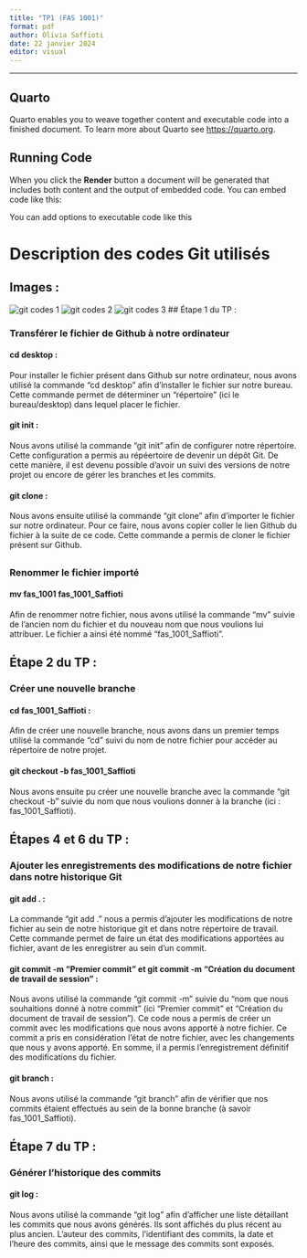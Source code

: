 ```yaml
---
title: "TP1 (FAS 1001)"
format: pdf
author: Olivia Saffioti
date: 22 janvier 2024
editor: visual
---
```


---

## Quarto

Quarto enables you to weave together content and executable code into a finished document. To learn more about Quarto see <https://quarto.org>.

## Running Code

When you click the **Render** button a document will be generated that includes both content and the output of embedded code. You can embed code like this:

You can add options to executable code like this

# Description des codes Git utilisés

## Images : 

![git codes 1](//Users/oliviasaffioti/Desktop/fas_1001_Saffioti/_tp/Codes Git 1.png)
![git codes 2](//Users/oliviasaffioti/Desktop/fas_1001_Saffioti/_tp/Codes Git 2.png)
![git codes 3](//Users/oliviasaffioti/Desktop/fas_1001_Saffioti/_tp/Codes Git 3.png)
## Étape 1 du TP :

### Transférer le fichier de Github à notre ordinateur

#### cd desktop :

Pour installer le fichier présent dans Github sur notre ordinateur, nous avons utilisé la commande "cd desktop" afin d'installer le fichier sur notre bureau. Cette commande permet de déterminer un "répertoire" (ici le bureau/desktop) dans lequel placer le fichier.

#### git init :

Nous avons utilisé la commande "git init" afin de configurer notre répertoire. Cette configuration a permis au répéertoire de devenir un dépôt Git. De cette manière, il est devenu possible d'avoir un suivi des versions de notre projet ou encore de gérer les branches et les commits.

#### git clone :

Nous avons ensuite utilisé la commande "git clone" afin d'importer le fichier sur notre ordinateur. Pour ce faire, nous avons copier coller le lien Github du fichier à la suite de ce code. Cette commande a permis de cloner le fichier présent sur Github.

## 

### Renommer le fichier importé

#### mv fas_1001 fas_1001_Saffioti

Afin de renommer notre fichier, nous avons utilisé la commande "mv" suivie de l'ancien nom du fichier et du nouveau nom que nous voulions lui attribuer. Le fichier a ainsi été nommé "fas_1001_Saffioti".

## Étape 2 du TP :

### Créer une nouvelle branche

#### cd fas_1001_Saffioti :

Afin de créer une nouvelle branche, nous avons dans un premier temps utilisé la commande "cd" suivi du nom de notre fichier pour accéder au répertoire de notre projet.

#### git checkout -b fas_1001_Saffioti

Nous avons ensuite pu créer une nouvelle branche avec la commande "git checkout -b" suivie du nom que nous voulions donner à la branche (ici : fas_1001_Saffioti).

## Étapes 4 et 6 du TP :

### Ajouter les enregistrements des modifications de notre fichier dans notre historique Git

#### git add . :

La commande "git add ." nous a permis d'ajouter les modifications de notre fichier au sein de notre historique git et dans notre répertoire de travail. Cette commande permet de faire un état des modifications apportées au fichier, avant de les enregistrer au sein d'un commit.

#### git commit -m "Premier commit" et git commit -m "Création du document de travail de session" :

Nous avons utilisé la commande "git commit -m" suivie du "nom que nous souhaitions donné à notre commit" (ici "Premier commit" et "Création du document de travail de session"). Ce code nous a permis de créer un commit avec les modifications que nous avons apporté à notre fichier. Ce commit a pris en considération l'état de notre fichier, avec les changements que nous y avons apporté. En somme, il a permis l'enregistrement définitif des modifications du fichier.

#### git branch :

Nous avons utilisé la commande "git branch" afin de vérifier que nos commits étaient effectués au sein de la bonne branche (à savoir fas_1001_Saffioti).

## Étape 7 du TP :

### Générer l'historique des commits

#### git log :

Nous avons utilisé la commande "git log" afin d'afficher une liste détaillant les commits que nous avons générés. Ils sont affichés du plus récent au plus ancien. L'auteur des commits, l'identifiant des commits, la date et l'heure des commits, ainsi que le message des commits sont exposés.
